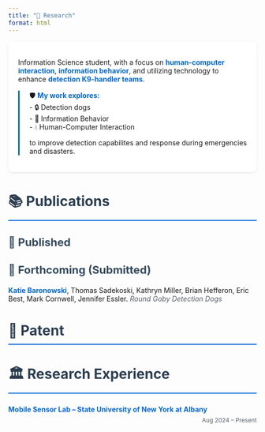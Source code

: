 ```yaml
---
title: "🔬 Research"
format: html
---
```


<!-- # 🔬 Research Interests -->

<div class="research-card">
Information Science student, with a focus on **human-computer interaction**, **information behavior**, and utilizing technology to enhance **detection K9-handler teams**.

<div class="research-highlights">
🛡️ **My work explores:**<br>
- 🔒 Detection dogs<br>
- 🔐 Information Behavior<br>
- 💧 Human-Computer Interaction<br>

to improve detection capabilites and response during emergencies and disasters.
</div>
</div>

# 📚 Publications

## 📖 Published
<ul class="custom-list">

</ul>

## 📝 Forthcoming (Submitted)
<ul class="custom-list">
**Katie Baronowski**, Thomas Sadekoski, Kathryn Miller, Brian Hefferon, Eric Best, Mark Cornwell, Jennifer Essler. *Round Goby Detection Dogs*

</ul>

# 📜 Patent

<ul class="custom-list">

</ul>

# 🏛️ Research Experience

<ul class="custom-list">
<li>
<strong>Mobile Sensor Lab – State University of New York at Albany</strong> <span class="date-inline">Aug 2024 – Present</span><br>
</li>
</ul>

<style>
.research-card {
    background: #ffffff;
    border-radius: 10px;
    padding: 20px;
    margin-bottom: 30px;
    box-shadow: 0 2px 5px rgba(0,0,0,0.08);
}

.research-highlights {
    margin-top: 15px;
    padding-left: 20px;
    border-left: 3px solid #0366d6;
}

h1 {
    font-size: 28px;
    color: #2c3e50;
    margin-bottom: 20px;
    border-bottom: 2px solid #0366d6;
    padding-bottom: 10px;
}

h2 {
    font-size: 22px;
    color: #34495e;
    margin-top: 30px;
    margin-bottom: 20px;
}

ul.custom-list {
    list-style-type: none;
    padding-left: 0;
}

li {
    margin-bottom: 25px;
    line-height: 1.7;
    display: block;
    position: relative;
}

strong {
    color: #0366d6;
    font-weight: bold;
}

.date-inline {
    float: right;
    color: #586069;
    font-size: 0.85em;
    margin-left: 10px;
    white-space: nowrap;
}

/* Clear float after each item */
li::after {
    content: \"\";
    display: block;
    clear: both;
}

em {
    color: #586069;
    font-style: italic;
}

/* Responsive design */
@media (max-width: 768px) {
    .date-inline {
        float: none;
        display: block;
        margin-top: 5px;
    }
}
</style>
